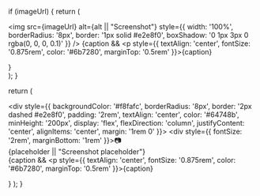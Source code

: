   if (imageUrl) {
    return (
      <div>
        <img 
          src={imageUrl} 
          alt={alt || "Screenshot"} 
          style={{
            width: '100%',
            borderRadius: '8px',
            border: '1px solid #e2e8f0',
            boxShadow: '0 1px 3px 0 rgba(0, 0, 0, 0.1)'
          }}
        />
        {caption && <p style={{ textAlign: 'center', fontSize: '0.875rem', color: '#6b7280', marginTop: '0.5rem' }}>{caption}</p>}
      </div>
    );
  }
  
  return (
    <div>
      <div style={{ 
        backgroundColor: '#f8fafc',
        borderRadius: '8px',
        border: '2px dashed #e2e8f0',
        padding: '2rem',
        textAlign: 'center',
        color: '#64748b',
        minHeight: '200px',
        display: 'flex',
        flexDirection: 'column',
        justifyContent: 'center',
        alignItems: 'center',
        margin: '1rem 0'
      }}>
        <div style={{ fontSize: '2rem', marginBottom: '1rem' }}>📷</div>
        <div>{placeholder || "Screenshot placeholder"}</div>
      </div>
      {caption && <p style={{ textAlign: 'center', fontSize: '0.875rem', color: '#6b7280', marginTop: '0.5rem' }}>{caption}</p>}
    </div>
  );
} 